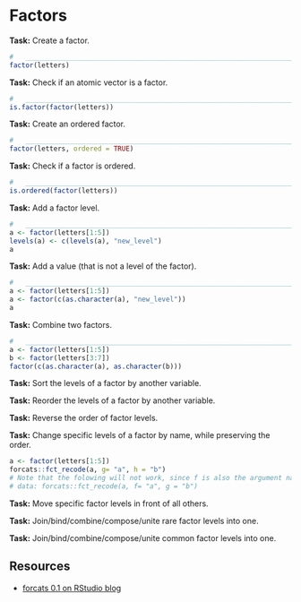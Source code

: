 # Factors

**Task:** Create a factor.

```r
#   ____________________________________________________________________________
factor(letters)
```

**Task:** Check if an atomic vector is a factor.

```r
#   ____________________________________________________________________________
is.factor(factor(letters))
```

**Task:** Create an ordered factor.

```r
#   ____________________________________________________________________________
factor(letters, ordered = TRUE)
```

**Task:** Check if a factor is ordered.

```r
#   ____________________________________________________________________________
is.ordered(factor(letters))
```

**Task:** Add a factor level.

```r
#   ____________________________________________________________________________
a <- factor(letters[1:5])
levels(a) <- c(levels(a), "new_level")
a
```

**Task:** Add a value (that is not a level of the factor).

```r
#   ____________________________________________________________________________
a <- factor(letters[1:5])
a <- factor(c(as.character(a), "new_level"))
a
```

**Task:** Combine two factors.

```r
#   ____________________________________________________________________________
a <- factor(letters[1:5])
b <- factor(letters[3:7])
factor(c(as.character(a), as.character(b)))
```

**Task:** Sort the levels of a factor by another variable.

**Task:** Reorder the levels of a factor by another variable.

**Task:** Reverse the order of factor levels.

**Task:** Change specific levels of a factor by name, while preserving the order.

```r
a <- factor(letters[1:5])
forcats::fct_recode(a, g= "a", h = "b")
# Note that the folowing will not work, since f is also the argument name of the 
# data: forcats::fct_recode(a, f= "a", g = "b")
```

**Task:** Move specific factor levels in front of all others.

**Task:** Join/bind/combine/compose/unite rare factor levels into one.

**Task:** Join/bind/combine/compose/unite common factor levels into one.

## Resources

* [forcats 0.1 on RStudio blog](https://blog.rstudio.org/2016/08/31/forcats-0-1-0/)
